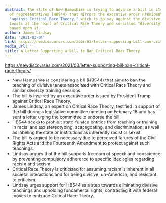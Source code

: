 ```yaml
---
abstract: The state of New Hampshire is trying to advance a bill in its state house
  of representatives (HB544) that mirrors the executive order President Trump issued
  "against Critical Race Theory," which is to say against the divisive (and racist/neoracist)
  tenets at the heart of Critical Race Theory and so-called "diversity" training sessions
  based upon it.
author: James Lindsay
date: '2021-03-04'
link: https://newdiscourses.com/2021/03/letter-supporting-bill-ban-critical-race-theory/
media_url: ''
title: A Letter Supporting a Bill to Ban Critical Race Theory
---
```

<https://newdiscourses.com/2021/03/letter-supporting-bill-ban-critical-race-theory/>

- New Hampshire is considering a bill (HB544) that aims to ban the teaching of divisive tenets associated with Critical Race Theory and similar diversity training sessions.
- The bill is inspired by an executive order issued by President Trump against Critical Race Theory.
- James Lindsay, an expert on Critical Race Theory, testified in support of the bill during a legislative committee meeting on February 18 and has sent a letter urging the committee to endorse the bill.
- HB544 seeks to prohibit state-funded entities from teaching or training in racial and sex stereotyping, scapegoating, and discrimination, as well as labeling the state or institutions as inherently racist or sexist.
- The bill is argued to be necessary due to perceived failures of the Civil Rights Acts and the Fourteenth Amendment to protect against such teachings.
- Lindsay argues that the bill supports freedom of speech and conscience by preventing compulsory adherence to specific ideologies regarding racism and sexism.
- Critical Race Theory is criticized for assuming racism is inherent in all societal interactions and for being divisive, un-American, and resistant to criticism.
- Lindsay urges support for HB544 as a step towards eliminating divisive teachings and upholding fundamental rights, contrasting it with federal moves to embrace Critical Race Theory.